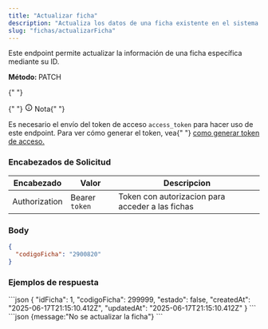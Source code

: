 ```yaml
---
title: "Actualizar ficha"
description: "Actualiza los datos de una ficha existente en el sistema."
slug: "fichas/actualizarFicha"
---
```



Este endpoint permite actualizar la información de una ficha específica mediante su ID.

<p>
  <strong>Método: </strong>
  <span class="sl-badge note small astro-avdet4wd">PATCH</span>
</p>

<Tabs>
  <TabItem label="Endpoint">
    <ApiEndpoint url={`${API_BASE_URL}/fichas/:idFicha`} />
  </TabItem>
</Tabs>

<aside aria-label="Nota" class="starlight-aside starlight-aside--note">
  {" "}
  <p class="starlight-aside__title" aria-hidden="true">
    {" "}
    <svg
      aria-hidden="true"
      class="starlight-aside__icon astro-c6vsoqas"
      width="16"
      height="16"
      viewBox="0 0 24 24"
      fill="currentColor"
      style="--sl-icon-size: 1em;"
    >
      <path d="M12 11a1 1 0 0 0-1 1v4a1 1 0 0 0 2 0v-4a1 1 0 0 0-1-1Zm.38-3.92a1 1 0 0 0-.76 0 1 1 0 0 0-.33.21 1.15 1.15 0 0 0-.21.33 1 1 0 0 0 .21 1.09c.097.088.209.16.33.21A1 1 0 0 0 13 8a1.05 1.05 0 0 0-.29-.71 1 1 0 0 0-.33-.21ZM12 2a10 10 0 1 0 0 20 10 10 0 0 0 0-20Zm0 18a8 8 0 1 1 0-16.001A8 8 0 0 1 12 20Z"></path>
    </svg>
    Nota{" "}
  </p>
  Es necesario el envío del token de acceso <code>access_token</code> para hacer
  uso de este endpoint. Para ver cómo generar el token, vea{" "}
  <a href="/usuarios/login">como generar token de acceso.</a>
</aside>

<h3>Encabezados de Solicitud</h3>

| Encabezado    | Valor          | Descripcion                                      |
| ------------- | -------------- | ------------------------------------------------ |
| Authorization | Bearer `token` | Token con autorizacion para acceder a las fichas |

### Body

```json
{
  "codigoFicha": "2900820"
}
```

<h3>Ejemplos de respuesta</h3>

<Tabs>
  <TabItem label="Status 201">
  ```json
  {
    "idFicha": 1,
    "codigoFicha": 299999,
    "estado": false,
    "createdAt": "2025-06-17T21:15:10.412Z",
    "updatedAt": "2025-06-17T21:15:10.412Z"
}
  ```
  </TabItem>

  <TabItem label="Status 400">
  ```json
  {message:"No se actualizar la ficha"}
  ```
  </TabItem>
</Tabs>
